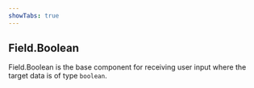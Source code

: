 ```yaml
---
showTabs: true
---
```


## Field.Boolean

Field.Boolean is the base component for receiving user input where the target data is of type `boolean`.
